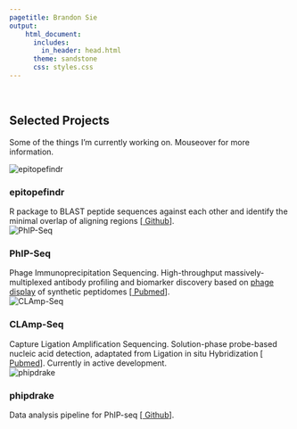 ```yaml
---
pagetitle: Brandon Sie
output:
    html_document:
      includes: 
        in_header: head.html
      theme: sandstone
      css: styles.css
---
```


<br>  

<a class="anchor" id="projects"></a>


<div class = "proj" align = "center" style = "min-height: 100vh;">

<!-- <div class="proj-container"><div class = "proj-overlay"  style = "opacity: 1;"><div class = proj-text" style = "vertical-align: center;"><h1>Selected<br>Projects</h1> Some of the things that I'm currently working on. Mouseover for more information.</div></div></div> -->

## Selected Projects
Some of the things I'm currently working on. Mouseover for more information.


<div class="proj-container"><img src="docs/epitopefindr_logo3.png" alt="epitopefindr" class="proj-image">
<div class="proj-overlay"><div class="proj-text"><h3>epitopefindr</h3> R package to BLAST peptide sequences against each other and identify the minimal overlap of aligning regions [[<i class="fa fa-fw fa-github" aria-hidden="true"></i> Github](https://github.com/brandonsie/epitopefindr)].</div>
</div></div>

<div class="proj-container"><img src="docs/phip-logo.png" alt="PhIP-Seq" class="proj-image">
<div class="proj-overlay"><div class="proj-text"><h3>PhIP-Seq</h3> Phage Immunoprecipitation Sequencing. High-throughput massively-multiplexed antibody profiling and biomarker discovery based on [phage display](https://www.nobelprize.org/prizes/chemistry/2018/press-release/) of synthetic peptidomes [[<i class="fa fa-fw fa-file" aria-hidden="true"></i> Pubmed](https://www.ncbi.nlm.nih.gov/pubmed/30190553)].</div>
</div></div>


<div class="proj-container"><img src="docs/clamp-logo.png" alt="CLAmp-Seq" class="proj-image">
<div class="proj-overlay"><div class="proj-text"><h3>CLAmp-Seq</h3> Capture Ligation Amplification Sequencing. Solution-phase probe-based nucleic acid detection, adaptated from Ligation in situ Hybridization [[<i class="fa fa-fw fa-file" aria-hidden="true"></i> Pubmed](https://www.ncbi.nlm.nih.gov/pubmed/28854731)]. Currently in active development.</div>
</div></div>


<div class="proj-container"><img src="docs/phipdrake_dependency_graph.PNG" alt="phipdrake" class="proj-image">
<div class="proj-overlay"><div class="proj-text"><h3>phipdrake</h3> Data analysis pipeline for PhIP-seq [[<i class="fa fa-fw fa-github" aria-hidden="true"></i> Github](https://github.com/brandonsie/phipdrake)].</div>
</div></div>

<!-- <div class="proj-container"><img src="" alt="" class="proj-image"> -->
<!-- <div class="proj-overlay"><div class="proj-text"><h3></h3></div> -->
<!-- </div></div> -->

<!-- <div class="proj-container"><img src="" alt="" class="proj-image"> -->
<!-- <div class="proj-overlay"><div class="proj-text"><h3></h3></div> -->
<!-- </div></div> -->

<!-- <div class="proj-container"><img src="" alt="" class="proj-image"> -->
<!-- <div class="proj-overlay"><div class="proj-text"><h3></h3></div> -->
<!-- </div></div> -->

</div>
